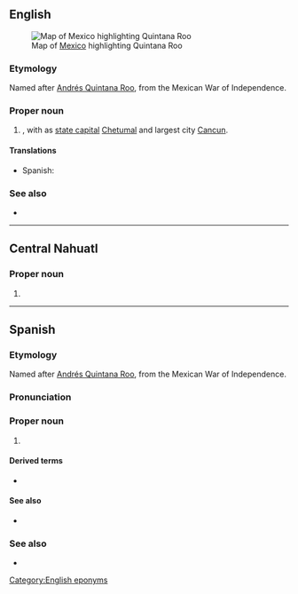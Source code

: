 ==English==
[[File:Mexico map, MX-ROO.svg|thumb|Map of [[Mexico]] highlighting Quintana Roo]]

===Etymology===
Named after [[w:Andrés Quintana Roo|Andrés Quintana Roo]], from the Mexican War of Independence.

===Proper noun===
{{en-proper noun|head=Quintana Roo}}

# {{place|en|state|c/Mexico}}, with as [[state capital]] [[Chetumal]] and largest city [[Cancun]].

====Translations====
{{trans-top|state of Mexico}}
* Spanish: {{t+|es|Quintana Roo|m}}
{{trans-mid}}
{{trans-bottom}}

===See also===
* {{pedia}}

[[Category:English eponyms]]

----

==Central Nahuatl==

===Proper noun===
{{head|nhn|proper noun}}

# {{place|nhn|state|c/Mexico|t=Quintana Roo}}

----

==Spanish==

===Etymology===
Named after [[w:Andrés Quintana Roo|Andrés Quintana Roo]], from the Mexican War of Independence.

===Pronunciation===
{{es-IPA}}
{{es-IPA|Quintana Ro}}

===Proper noun===
{{es-proper noun|m}}

# {{place|es|state|c/Mexico|t=Quintana Roo|capital=Chetumal|largest city=Cancún}}

====Derived terms====
* {{l|es|quintanarroense}}

====See also====
* {{list:states of Mexico/es}}

===See also===
* {{pedia|lang=es}}

{{cln|es|eponyms}}